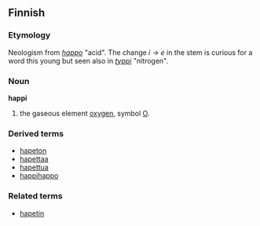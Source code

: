 ==Finnish==

===Etymology===

Neologism from ''[[happo]]'' "acid". The change ''i'' -> ''e'' in the stem is curious for a word this young but seen also in ''[[typpi]]'' "nitrogen".

===Noun===
'''happi'''

# the gaseous element [[oxygen]], symbol [[O]].

===Derived terms===

*[[hapeton]]
*[[hapettaa]]
*[[hapettua]]
*[[happihappo]]

===Related terms===

*[[hapetin]]